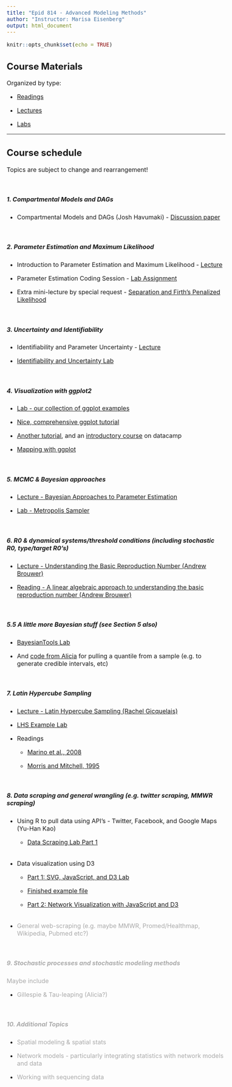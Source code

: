 ```yaml
---
title: "Epid 814 - Advanced Modeling Methods"
author: "Instructor: Marisa Eisenberg"
output: html_document
---
```

<style type="text/css">

body{ /* Normal  */
      font-size: 16px;
  }
  </style>

```r
knitr::opts_chunk$set(echo = TRUE)
```

## Course Materials 

Organized by type:

* [Readings](Readings/)

* [Lectures](Lectures/)

* [Labs](Labs/)

<hr>

## Course schedule
Topics are subject to change and rearrangement!

<br>

##### 1. Compartmental Models and DAGs

- Compartmental Models and DAGs (Josh Havumaki) - [Discussion paper](https://www.degruyter.com/view/j/em.ahead-of-print/em-2016-0007/em-2016-0007.xml)

<br>

##### 2. Parameter Estimation and Maximum Likelihood

- Introduction to Parameter Estimation and Maximum Likelihood - [Lecture](Lectures/ParameterEstimationML.pdf)

- Parameter Estimation Coding Session - [Lab Assignment](Labs/EstimationLab/)

- Extra mini-lecture by special request - [Separation and Firth's Penalized Likelihood](Lectures/FirthsPenalizedLikelihood.pdf)

<br>

##### 3. Uncertainty and Identifiability

- Identifiability and Parameter Uncertainty - [Lecture](Lectures/IdentifiabilityUncertainty.pdf)

- [Identifiability and Uncertainty Lab](Labs/IdentifiabilityUncertainty/IdentifiablilityUncertaintyLab.html)

<br>

##### 4. Visualization with ggplot2

- [Lab - our collection of ggplot examples](Labs/ggplotExamples/)

- [Nice, comprehensive ggplot tutorial](http://r-statistics.co/ggplot2-Tutorial-With-R.html)

- [Another tutorial](http://zevross.com/blog/2014/08/04/beautiful-plotting-in-r-a-ggplot2-cheatsheet-3/), and an [introductory course](https://www.datacamp.com/courses/data-visualization-with-ggplot2-1) on datacamp

- [Mapping with ggplot](http://zevross.com/blog/2014/07/16/mapping-in-r-using-the-ggplot2-package/)

<br>

##### 5. MCMC & Bayesian approaches

- [Lecture - Bayesian Approaches to Parameter Estimation](Lectures/BayesianEstimation.pdf)

- [Lab - Metropolis Sampler](Labs/MetropolisSampler/MetropolisSampler.html)

<br>

##### 6. R0 & dynamical systems/threshold conditions (including stochastic R0, type/target R0's)

- [Lecture - Understanding the Basic Reproduction Number (Andrew Brouwer)](Lectures/Understanding_the_Basic_Reproduction_Number.pdf)

- [Reading - A linear algebraic approach to understanding the basic reproduction number (Andrew Brouwer)](Readings/LinearAlgebraicApproachtoR0.pdf)

<br> 

##### 5.5 A little more Bayesian stuff (see Section 5 also)

- [BayesianTools Lab](Labs/BayesianToolsLab/BayesianTools.html)

- And [code from Alicia ](Labs/BayesianToolsLab/SampleQuantiles.R) for pulling a quantile from a sample (e.g. to generate credible intervals, etc)


<br>

##### 7. Latin Hypercube Sampling</span>

- [Lecture - Latin Hypercube Sampling (Rachel Gicquelais)](Lectures/LHSReview.pptx)

- [LHS Example Lab](Labs/LHSexample/LHSexample.html)

- Readings
	+ [Marino et al., 2008](Readings/PartialCorr_Marinoetal2008.pdf)

	+ [Morris and Mitchell, 1995](Readings/Morris1995LHS.pdf)

<br>

##### 8. Data scraping and general wrangling (e.g. twitter scraping, MMWR scraping) </span>

- Using R to pull data using API's - Twitter, Facebook, and Google Maps (Yu-Han Kao)
    + [Data Scraping Lab Part 1](Labs/DataScrapingPart1/datascrpe_slides.html)<br><br>

- Data visualization using D3

    + [Part 1: SVG, JavaScript, and D3 Lab](Labs/SVGJavaScriptD3/D3lab.html)
  
    + [Finished example file](Labs/SVGJavaScriptD3/D3LabExample.html)
    
    + [Part 2: Network Visualization with JavaScript and D3](Labs/D3NetworkVis/index.html)<br><br>


- <span style="color:#AAAAAA;"> General web-scraping (e.g. maybe MMWR, Promed/Healthmap, Wikipedia, Pubmed etc?)

<!-- stuff discussed
- Twitter/Facebook/Google
- Web scraping scripting in general—examples:
  + Promed/HealthMap
+ MMWR—does it have an API?—do this through NNDSS
+ Pub med
+ Wikipedia
+ Google scholar
- Google maps API
-->

<br>

##### <span style="color:#AAAAAA;"> 9. Stochastic processes and stochastic modeling methods </span>

<span style="color:#AAAAAA;">Maybe include</span>

- <span style="color:#AAAAAA;"> Gillespie & Tau-leaping (Alicia?)</span>


<br>

##### <span style="color:#AAAAAA;"> 10. Additional Topics </span>

- <span style="color:#AAAAAA;">Spatial modeling & spatial stats </span>

- <span style="color:#AAAAAA;">Network models - particularly integrating statistics with network models and data </span>

- <span style="color:#AAAAAA;">Working with sequencing data </span>


